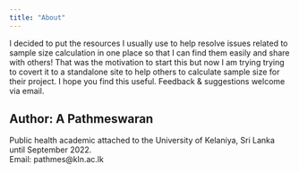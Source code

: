 ```yaml
---
title: "About"
---
```


I decided to put the resources I usually use to help resolve issues related to sample size calculation in one place so that I can find them easily and share with others! That was the motivation to start this but now I am trying trying to covert it to a standalone site to help others to calculate sample size for their project. I hope you find this useful. Feedback & suggestions welcome via email.

## Author: A Pathmeswaran

Public health academic attached to the University of Kelaniya, Sri Lanka until September 2022.\
Email: pathmes\@kln.ac.lk
